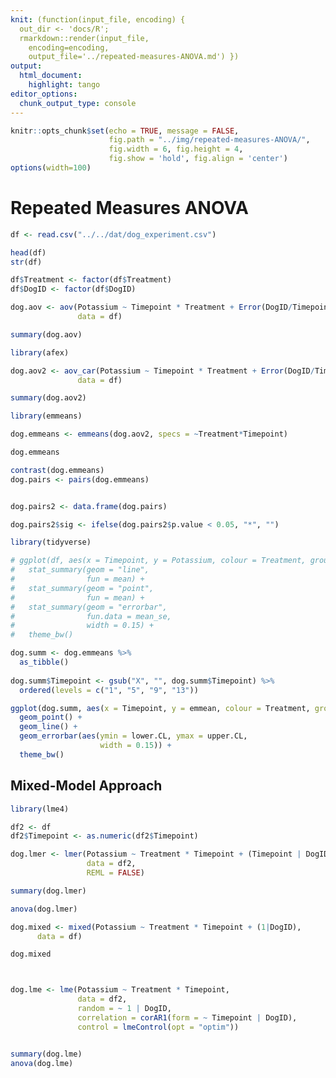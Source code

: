 ```yaml
---
knit: (function(input_file, encoding) {
  out_dir <- 'docs/R';
  rmarkdown::render(input_file,
    encoding=encoding,
    output_file='../repeated-measures-ANOVA.md') })
output:
  html_document:
    highlight: tango
editor_options:
  chunk_output_type: console
---
```


```r
knitr::opts_chunk$set(echo = TRUE, message = FALSE,
                      fig.path = "../img/repeated-measures-ANOVA/",
                      fig.width = 6, fig.height = 4,
                      fig.show = 'hold', fig.align = 'center')
options(width=100)
```

# Repeated Measures ANOVA

```r
df <- read.csv("../../dat/dog_experiment.csv")

head(df)
str(df)
```

```r
df$Treatment <- factor(df$Treatment)
df$DogID <- factor(df$DogID)
```


```r
dog.aov <- aov(Potassium ~ Timepoint * Treatment + Error(DogID/Timepoint),
               data = df)

summary(dog.aov)

library(afex)

dog.aov2 <- aov_car(Potassium ~ Timepoint * Treatment + Error(DogID/Timepoint),
               data = df)

summary(dog.aov2)
```

```r
library(emmeans)

dog.emmeans <- emmeans(dog.aov2, specs = ~Treatment*Timepoint)

dog.emmeans

contrast(dog.emmeans)
dog.pairs <- pairs(dog.emmeans)


dog.pairs2 <- data.frame(dog.pairs)

dog.pairs2$sig <- ifelse(dog.pairs2$p.value < 0.05, "*", "")
```



```r
library(tidyverse)

# ggplot(df, aes(x = Timepoint, y = Potassium, colour = Treatment, group = Treatment)) +
#   stat_summary(geom = "line",
#                fun = mean) +
#   stat_summary(geom = "point",
#                fun = mean) +
#   stat_summary(geom = "errorbar",
#                fun.data = mean_se,
#                width = 0.15) +
#   theme_bw()

dog.summ <- dog.emmeans %>%
  as_tibble()
  
dog.summ$Timepoint <- gsub("X", "", dog.summ$Timepoint) %>%
  ordered(levels = c("1", "5", "9", "13"))

ggplot(dog.summ, aes(x = Timepoint, y = emmean, colour = Treatment, group = Treatment)) +
  geom_point() +
  geom_line() +
  geom_errorbar(aes(ymin = lower.CL, ymax = upper.CL,
                    width = 0.15)) +
  theme_bw()
```


## Mixed-Model Approach

```r
library(lme4)

df2 <- df
df2$Timepoint <- as.numeric(df2$Timepoint)

dog.lmer <- lmer(Potassium ~ Treatment * Timepoint + (Timepoint | DogID),
                 data = df2,
                 REML = FALSE)

summary(dog.lmer)

anova(dog.lmer)

dog.mixed <- mixed(Potassium ~ Treatment * Timepoint + (1|DogID),
      data = df)

dog.mixed



dog.lme <- lme(Potassium ~ Treatment * Timepoint,
               data = df2,
               random = ~ 1 | DogID,
               correlation = corAR1(form = ~ Timepoint | DogID),
               control = lmeControl(opt = "optim"))


summary(dog.lme)
anova(dog.lme)

```


